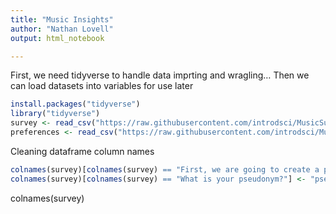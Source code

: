```yaml
---
title: "Music Insights"
author: "Nathan Lovell"
output: html_notebook

---
```



First, we need tidyverse to handle data imprting and wragling...
Then we can load datasets into variables for use later

```r
install.packages("tidyverse")
library("tidyverse")
survey <- read_csv("https://raw.githubusercontent.com/introdsci/MusicSurvey/master/music-survey.csv") #avoid absolute paths
preferences <- read_csv("https://raw.githubusercontent.com/introdsci/MusicSurvey/master/preferences-survey.csv")

```


Cleaning dataframe column names
```r
colnames(survey)[colnames(survey) == "First, we are going to create a pseudonym for you to keep this survey anonymous (more or less). Which pseudonym generator would you prefer?"] <- "generator_name"
colnames(survey)[colnames(survey) == "What is your pseudonym?"] <- "pseudonym"
```
colnames(survey)